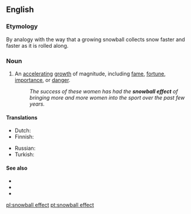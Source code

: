 ==English==
{{wikipedia}}

===Etymology===
By analogy with the way that a growing snowball collects snow faster and faster as it is rolled along.

===Noun===
{{en-noun}}

# An [[accelerating]] [[growth]] of magnitude, including [[fame]], [[fortune]], [[importance]], or [[danger]].
#: ''The success of these women has had the '''snowball effect''' of bringing more and more women into the sport over the past few years.''

====Translations====
{{trans-top|accelerating growth}}
* Dutch: {{t+|nl|sneeuwbaleffect|n}}
* Finnish: {{t+|fi|lumipalloefekti}}
{{trans-mid}}
* Russian: {{t|ru|эффе́кт сне́жного ко́ма|m|tr=effékt snéžnovo kóma}}
* Turkish: {{t+|tr|kar topu etkisi}}
{{trans-bottom}}

====See also====
* {{l|en|exponential growth}}
* {{l|en|domino effect}}
* {{l|en|slippery slope}}

[[pl:snowball effect]]
[[pt:snowball effect]]